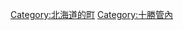 {{Commonscat|Shimizu, Hokkaido}}
{{Catmore}}

{{DEFAULTSORT:Shimizu}}
[[Category:北海道的町|Category:北海道的町]]
[[Category:十勝管內|Category:十勝管內]]
